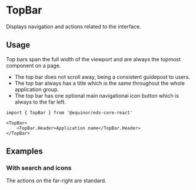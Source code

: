 
# TopBar

Displays navigation and actions related to the interface.

<Links 
    ariaUrl="https://www.w3.org/WAI/ARIA/apg/patterns/toolbar/"
    figmaUrl="https://www.figma.com/file/0bGXR2sCwMVSDNyyzu5BXrO5/UI%E2%80%94User-Interface?node-id=17620%3A0"
    documentationUrl="https://eds.equinor.com/0b0c666ab/p/90b824-top-bar/b/0338b2"
    sourceUrl="https://github.com/equinor/design-system/blob/develop/packages/eds-core-react/src/components/TopBar/TopBar.tsx"
    npmUrl="https://www.npmjs.com/package/@equinor/eds-core-react"
/>

<Primary />
<PropsTable />

## Usage

Top bars span the full width of the viewport and are always the topmost component on a page.

<ul>
    <li>The top bar does not scroll away, being a consistent guidepost to users.</li>
    <li>The top bar always has a title which is the same throughout the whole application group.</li>
    <li>The top bar has one optional main navigational icon button which is always to the far left.</li>
</ul>

```tsx
import { TopBar } from '@equinor/eds-core-react'

<TopBar>
    <TopBar.Header>Application name</TopBar.Header>
</TopBar>
```

## Examples

### With search and icons

The actions on the far-right are standard.

<Canvas of={ComponentStories.WithSearchAndIcons} />

